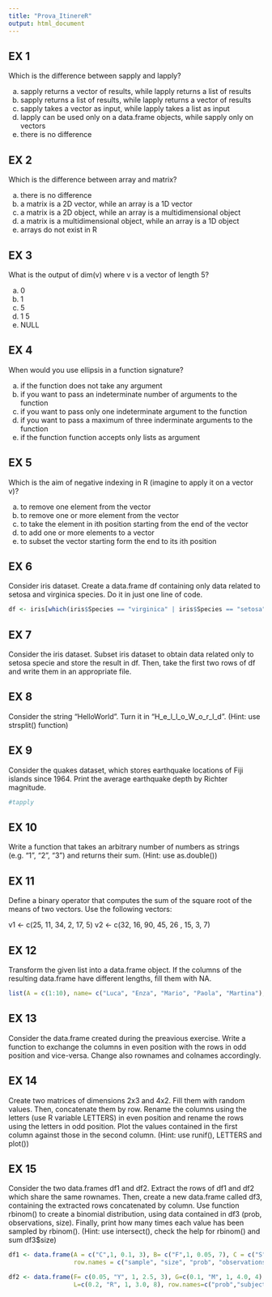 ```yaml
---
title: "Prova_ItinereR"
output: html_document
---
```



## EX 1
Which is the difference between sapply and lapply?

a) sapply returns a vector of results, while lapply returns a list of results
b) sapply returns a list of results, while lapply returns a vector of results
c) sapply takes a vector as input, while lapply takes a list as input
d) lapply can be used only on a data.frame objects, while sapply only on vectors
e) there is no difference
  
## EX 2

Which is the difference between array and matrix?

a) there is no difference
b) a matrix is a 2D vector, while an array is a 1D vector
c) a matrix is a 2D object, while an array is a multidimensional object
d) a matrix is a multidimensional object, while an array is a 1D object
e) arrays do not exist in R

## EX 3

What is the output of dim(v) where v is a vector of length 5?

a) 0
b) 1
c) 5
d) 1 5
e) NULL

## EX 4 

When would you use ellipsis in a function signature?

a) if the function does not take any argument
b) if you want to pass an indeterminate number of arguments to the function
c) if you want to pass only one indeterminate argument to the function
d) if you want to pass a maximum of three inderminate arguments to the function
e) if the function function accepts only lists as argument

## EX 5

Which is the aim of negative indexing in R (imagine to apply it on a vector v)?

a) to remove one element from the vector
b) to remove one or more element from the vector
c) to take the element in ith position starting from the end of the vector
d) to add one or more elements to a vector
e) to subset the vector starting form the end to its ith position

## EX 6

Consider iris dataset. Create a data.frame df containing only data related to setosa and virginica species. 
Do it in just one line of code.
```r

df <- iris[which(iris$Species == "virginica" | iris$Species == "setosa"),]
```

## EX 7 

Consider the iris dataset. Subset iris dataset to obtain data related only to setosa specie and store the result in df. 
Then, take the first two rows of df and write them in an appropriate file. 

## EX 8

Consider the string "HelloWorld". Turn it in "H_e_l_l_o_W_o_r_l_d". (Hint: use strsplit() function)

## EX 9

Consider the quakes dataset, which stores earthquake locations of Fiji islands since 1964.
Print the average earthquake depth by Richter magnitude.
```r
#tapply
```

## EX 10

Write a function that takes an arbitrary number of numbers as strings (e.g. "1", "2", "3") and returns 
their sum. (Hint: use as.double())

## EX 11

Define a binary operator that computes the sum of the square root of the means of two vectors. Use the following vectors:

v1 <- c(25, 11, 34, 2, 17, 5)
v2 <- c(32, 16, 90, 45, 26 , 15, 3, 7)

## EX 12

Transform the given list into a data.frame object. If the columns of the resulting data.frame have different lengths, 
fill them with NA.
```r
list(A = c(1:10), name= c("Luca", "Enza", "Mario", "Paola", "Martina"), B = c(rep("treated", 5), rep("untreated",5), drug = c(rep("aspirin",5))))

```

## EX 13  

Consider the data.frame created during the preavious exercise. Write a function to exchange the columns in even position with
the rows in odd position and vice-versa. Change also rownames and colnames accordingly.

## EX 14

Create two matrices of dimensions 2x3 and 4x2. Fill them with random values. Then, concatenate them by row. Rename the columns 
using the letters (use R variable LETTERS) in even position and rename the rows using the letters in odd position.
Plot the values contained in the first column against those in the second column. (Hint: use runif(), LETTERS and plot())

## EX 15 

Consider the two data.frames df1 and df2. Extract the rows of df1 and df2 which share the same rownames. Then, create a new
data.frame called df3, containing the extracted rows concatenated by column. 
Use function rbinom() to create a binomial distribution, using data contained in df3 (prob, observations, size). 
Finally, print how many times each value has been sampled by rbinom().
(Hint: use intersect(), check the help for rbinom() and sum df3$size)

```r
df1 <- data.frame(A = c("C",1, 0.1, 3), B= c("F",1, 0.05, 7), C = c("S",1, 0.2, 2), D =c("H", 1, 0.05, 4), E = c("Z", 1, 0.1, 5),
                  row.names = c("sample", "size", "prob", "observations"))

df2 <- data.frame(F= c(0.05, "Y", 1, 2.5, 3), G=c(0.1, "M", 1, 4.0, 4), H=c(0.1, "N", 1, 2.0, 6), I=c(0.05, "I", 1, 2.0, 5), 
                  L=c(0.2, "R", 1, 3.0, 8), row.names=c("prob","subject", "size", "measure", "observations"))



```
